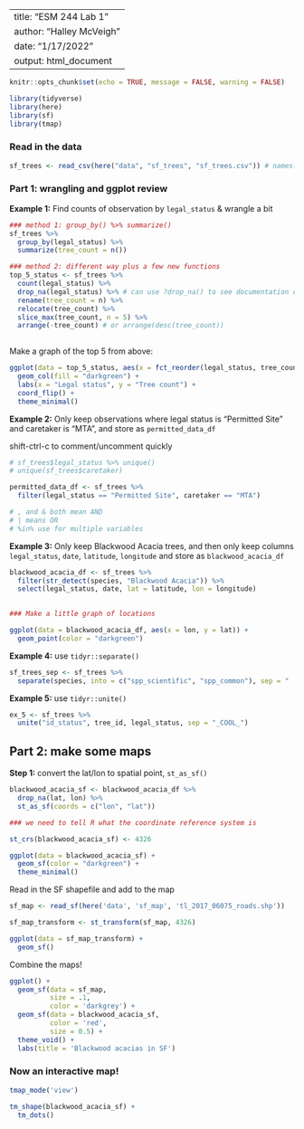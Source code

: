 
---
title: "ESM 244 Lab 1"
author: "Halley McVeigh"
date: "1/17/2022"
output: html_document
---

```r
knitr::opts_chunk$set(echo = TRUE, message = FALSE, warning = FALSE)

library(tidyverse)
library(here)
library(sf)
library(tmap)

```

### Read in the data

```r
sf_trees <- read_csv(here("data", "sf_trees", "sf_trees.csv")) # names() and summary() and head()

```
### Part 1: wrangling and ggplot review

**Example 1:** Find counts of observation by `legal_status` & wrangle a bit

```r
### method 1: group_by() %>% summarize()
sf_trees %>% 
  group_by(legal_status) %>% 
  summarize(tree_count = n())

### method 2: different way plus a few new functions
top_5_status <- sf_trees %>% 
  count(legal_status) %>% 
  drop_na(legal_status) %>% # can use ?drop_na() to see documentation of function
  rename(tree_count = n) %>% 
  relocate(tree_count) %>% 
  slice_max(tree_count, n = 5) %>% 
  arrange(-tree_count) # or arrange(desc(tree_count))
  
```

Make a graph of the top 5 from above:

```r
ggplot(data = top_5_status, aes(x = fct_reorder(legal_status, tree_count), y = tree_count)) +
  geom_col(fill = "darkgreen") +
  labs(x = "Legal status", y = "Tree count") +
  coord_flip() +
  theme_minimal()
```


**Example 2:** Only keep observations where legal status is "Permitted Site" and caretaker is "MTA", and store as `permitted_data_df`

shift-ctrl-c to comment/uncomment quickly

```r
# sf_trees$legal_status %>% unique()
# unique(sf_trees$caretaker)

permitted_data_df <- sf_trees %>% 
  filter(legal_status == "Permitted Site", caretaker == "MTA")

# , and & both mean AND
# | means OR
# %in% use for multiple variables

```


**Example 3:** Only keep Blackwood Acacia trees, and then only keep columns `legal_status`, `date`, `latitude`, `longitude` and store as `blackwood_acacia_df`

```r
blackwood_acacia_df <- sf_trees %>%
  filter(str_detect(species, "Blackwood Acacia")) %>% 
  select(legal_status, date, lat = latitude, lon = longitude)
  

### Make a little graph of locations

ggplot(data = blackwood_acacia_df, aes(x = lon, y = lat)) +
  geom_point(color = "darkgreen")
```


**Example 4:** use `tidyr::separate()`

```r
sf_trees_sep <- sf_trees %>% 
  separate(species, into = c("spp_scientific", "spp_common"), sep = " :: ")
```

**Example 5:** use `tidyr::unite()`

```r
ex_5 <- sf_trees %>% 
  unite("id_status", tree_id, legal_status, sep = "_COOL_")
```


## Part 2: make some maps


**Step 1:** convert the lat/lon to spatial point, `st_as_sf()`

```r
blackwood_acacia_sf <- blackwood_acacia_df %>% 
  drop_na(lat, lon) %>% 
  st_as_sf(coords = c("lon", "lat"))

### we need to tell R what the coordinate reference system is

st_crs(blackwood_acacia_sf) <- 4326

ggplot(data = blackwood_acacia_sf) +
  geom_sf(color = "darkgreen") +
  theme_minimal()
```


Read in the SF shapefile and add to the map

```r
sf_map <- read_sf(here('data', 'sf_map', 'tl_2017_06075_roads.shp'))

sf_map_transform <- st_transform(sf_map, 4326)

ggplot(data = sf_map_transform) +
  geom_sf()
```


Combine the maps!

```r
ggplot() +
  geom_sf(data = sf_map,
          size = .1, 
          color = 'darkgrey') +
  geom_sf(data = blackwood_acacia_sf,
          color = 'red', 
          size = 0.5) +
  theme_void() +
  labs(title = 'Blackwood acacias in SF')
```

### Now an interactive map!

```r
tmap_mode('view')

tm_shape(blackwood_acacia_sf) +
  tm_dots()
```



